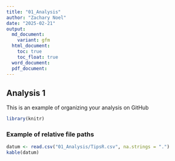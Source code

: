 ```yaml
---
title: "01_Analysis"
author: "Zachary Noel"
date: "2025-02-21"
output: 
  md_document:
    variant: gfm
  html_document:
    toc: true
    toc_float: true
  word_document:
  pdf_document:
---
```



## Analysis 1
This is an example of organizing your analysis on GitHub

```r
library(knitr)
```

### Example of relative file paths
```r
datum <- read.csv("01_Analysis/TipsR.csv", na.strings = ".")
kable(datum)
```

